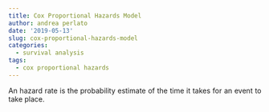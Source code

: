 ```yaml
---
title: Cox Proportional Hazards Model
author: andrea perlato
date: '2019-05-13'
slug: cox-proportional-hazards-model
categories:
  - survival analysis
tags:
  - cox proportional hazards
---
```


<style>
body {
text-align: justify}
</style>

An hazard rate is the probability estimate of the time it takes for an event to take place.